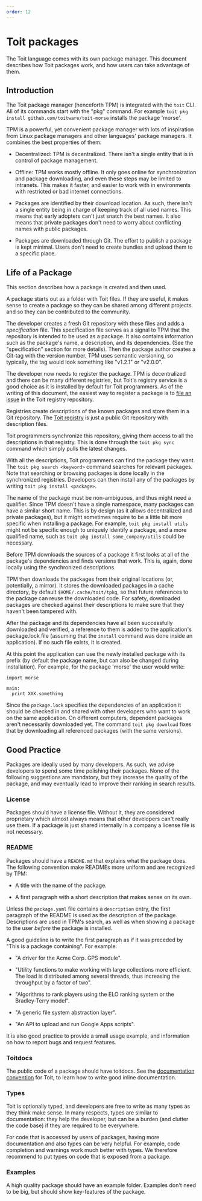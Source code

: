 ```yaml
---
order: 12
---
```


# Toit packages

The Toit language comes with its own package manager. This document describes how Toit packages work, and how users can take advantage of them.

## Introduction

The Toit package manager (henceforth TPM) is integrated with the `toit` CLI.
All of its commands start with the "pkg" command.
For example `toit pkg install github.com/toitware/toit-morse` installs the package 'morse'.

TPM is a powerful, yet convenient package manager with lots of inspiration from Linux package managers and other languages' package managers.
It combines the best properties of them:

- Decentralized: TPM is decentralized. There isn't a single entity that is in control of package management.

- Offline: TPM works mostly offline. It only goes online for synchronization and package downloading, and even these steps may be limited to intranets.
  This makes it faster, and easier to work with in environments with restricted or bad internet connections.

- Packages are identified by their download location. As such, there isn't a single entity being in charge of keeping track of all used names. This means that early adopters can't just snatch the best names. It also means that private packages don't need to worry about conflicting names with public packages.

- Packages are downloaded through Git. The effort to publish a package is kept minimal. Users don't need to create bundles and upload them to a specific place.

## Life of a Package

This section describes how a package is created and then used.

A package starts out as a folder with Toit files. If they are useful, it makes sense to create a package so they can be shared among different projects and so they can be contributed to the community.

The developer creates a fresh Git repository with these files and adds a _specification_ file. This specification file serves as a signal to TPM that the repository is intended to be used as a package.
It also contains information such as the package's name, a description, and its dependencies. (See the "specification" section for more details).
Then the package author creates a Git-tag with the version number.
TPM uses semantic versioning, so typically, the tag would look something like "v1.2.1" or "v2.0.0".

The developer now needs to register the package. TPM is decentralized and there can be many different registries, but Toit's registry service is a good choice as it is installed by default for Toit programmers.
As of the writing of this document, the easiest way to register a package is to [file an issue](https://github.com/toitware/registry/issues) in the Toit registry repository.

Registries create descriptions of the known packages and store them in a Git repository. The [Toit registry](http://github.com/toitware/registry) is just a public Git repository with description files.

Toit programmers synchronize this repository, giving them access to all the descriptions in that registry. This is done through the `toit pkg sync` command which simply pulls the latest changes.

With all the descriptions, Toit programmers can find the package they want. The `toit pkg search <keyword>` command searches for relevant packages.
Note that searching or browsing packages is done locally in the synchronized registries.
Developers can then install any of the packages by writing `toit pkg install <package>`.

The name of the package must be non-ambiguous, and thus might need a qualifier. Since TPM doesn't have a single namespace, many packages can have a similar short name. This is by design (as it allows decentralized and private packages), but it might sometimes require to be a little bit more specific when installing a package. For example, `toit pkg install utils` might not be specific enough to uniquely identify a package, and a more qualified name, such as `toit pkg install some_company/utils` could be necessary.

Before TPM downloads the sources of a package it first looks at all of the package's dependencies and finds versions that work. This is, again, done locally using the synchronized descriptions.

TPM then downloads the packages from their original locations (or, potentially, a mirror). It stores the downloaded packages in a cache directory, by default `$HOME/.cache/toit/tpkg`, so that future references to the package can reuse the downloaded code. For safety, downloaded packages are checked against their descriptions to make sure that they haven't been tampered with.

After the package and its dependencies have all been successfully downloaded and verified, a reference to them is added to the application's package.lock file (assuming that the `install` command was done inside an application). If no such file exists, it is created.

At this point the application can use the newly installed package with its prefix (by default the package name, but can also be changed during installation). For example, for the package 'morse' the user would write:

```
import morse

main:
  print XXX.something
```

Since the `package.lock` specifies the dependencies of an application it should be checked in and shared with other developers who want to work on the same application.
On different computers, dependent packages aren't necessarily downloaded yet. The command `toit pkg download` fixes that by downloading all referenced packages (with the same versions).

## Good Practice

Packages are ideally used by many developers. As such, we advise developers to spend some time polishing their packages. None of the following suggestions are mandatory, but they increase the quality of the package, and may eventually lead to improve their ranking in search results.

### License

Packages should have a license file. Without it, they are considered proprietary which almost always means that other developers can't really use them.
If a package is just shared internally in a company a license file is not necessary.

### README

Packages should have a `README.md` that explains what the package does. The following convention make READMEs more uniform and are recognized by TPM:

- A title with the name of the package.

- A first paragraph with a short description that makes sense on its own.

Unless the `package.yaml` file contains a `description` entry, the first paragraph of the README is used as the description of the package.
Descriptions are used in TPM's search, as well as when showing a package to the user _before_ the package is installed.

A good guideline is to write the first paragraph as if it was preceded by "This is a package containing". For example:

- "A driver for the Acme Corp. GPS module".

- "Utility functions to make working with large collections more efficient. The load is distributed among several threads, thus increasing the throughput by a factor of two".

- "Algorithms to rank players using the ELO ranking system or the Bradley-Terry model".

- "A generic file system abstraction layer".

- "An API to upload and run Google Apps scripts".

It is also good practice to provide a small usage example, and information on how to report bugs and request features.

### Toitdocs

The public code of a package should have toitdocs. See the [documentation convention](../../sdk/toitdoc) for Toit, to learn how to write good inline documentation.

### Types

Toit is optionally typed, and developers are free to write as many types as they think make sense. In many respects, types are similar to documentation: they help the developer, but can be a burden (and clutter the code base) if they are required to be everywhere.

For code that is accessed by users of packages, having more documentation and also types can be very helpful. For example, code completion and warnings work much better with types. We therefore recommend to put types on code that is exposed from a package.

### Examples

A high quality package should have an example folder. Examples don't need to be big, but should show key-features of the package.
